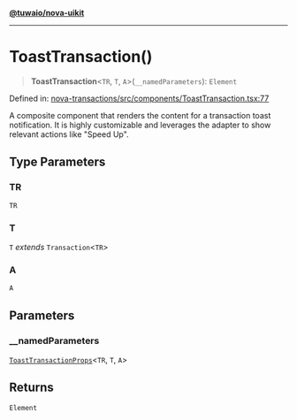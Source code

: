 [**@tuwaio/nova-uikit**](../../../README.md)

***

# ToastTransaction()

> **ToastTransaction**\<`TR`, `T`, `A`\>(`__namedParameters`): `Element`

Defined in: [nova-transactions/src/components/ToastTransaction.tsx:77](https://github.com/TuwaIO/nova-uikit/blob/5275b21e4cfcca13146d3aad8d93d68998767c72/packages/nova-transactions/src/components/ToastTransaction.tsx#L77)

A composite component that renders the content for a transaction toast notification.
It is highly customizable and leverages the adapter to show relevant actions like "Speed Up".

## Type Parameters

### TR

`TR`

### T

`T` *extends* `Transaction`\<`TR`\>

### A

`A`

## Parameters

### \_\_namedParameters

[`ToastTransactionProps`](../type-aliases/ToastTransactionProps.md)\<`TR`, `T`, `A`\>

## Returns

`Element`
